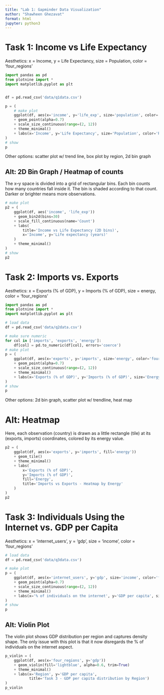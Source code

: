 ```yaml
---
title: "Lab 1: Gapminder Data Visualization"
author: "Shawheen Ghezavat"
format: html
jupyter: python3
---
```


# Task 1: Income vs Life Expectancy
Aesthetics: x = Income, y = Life Expectancy, size = Population, color = 'four_regions'


```python
import pandas as pd
from plotnine import *
import matplotlib.pyplot as plt


df = pd.read_csv('data/q1data.csv')

p = (
    # make plot
    ggplot(df, aes(x='income', y='life_exp', size='population', color='four_regions'))
    + geom_point(alpha=0.7)
    + scale_size_continuous(range=(2, 12))
    + theme_minimal()
    + labs(x='Income', y='Life Expectancy', size='Population', color='Region')
)
# show
p
```
Other options: scatter plot w/ trend line, box plot by region, 2d bin graph

## Alt: 2D Bin Graph / Heatmap of counts
The x–y space is divided into a grid of rectangular bins. Each bin counts how many countries fall inside it. The bin is shaded according to that count. Darker or brighter means more observations.

```python
# make plot
p2 = (
    ggplot(df, aes('income', 'life_exp'))
    + geom_bin2d(bins=30)
    + scale_fill_continuous(name='Count')
    + labs(
        title='Income vs Life Expectancy (2D bins)',
        x='Income', y='Life expectancy (years)'
    )
    + theme_minimal()
)
# show
p2
```

# Task 2: Imports vs. Exports
Aesthetics: x = Exports (% of GDP), y = Imports (% of GDP), size = energy, color = 'four_regions'
```python
import pandas as pd
from plotnine import *
import matplotlib.pyplot as plt

# load data
df = pd.read_csv('data/q2data.csv')

# make sure numeric
for col in ['imports', 'exports', 'energy']:
    df[col] = pd.to_numeric(df[col], errors='coerce')
# make plot
p = (
    ggplot(df, aes(x='exports', y='imports', size='energy', color='four_regions'))
    + geom_point(alpha=0.7)
    + scale_size_continuous(range=(2, 12))
    + theme_minimal()
    + labs(x='Exports (% of GDP)', y='Imports (% of GDP)', size='Energy', color='Region')
)
# show
p
```

Other options: 2d bin graph, scatter plot w/ trendline, heat map

# Alt: Heatmap
Here, each observation (country) is drawn as a little rectangle (tile) at its (exports, imports) coordinates, colored by its energy value.
```python
p2 = (
    ggplot(df, aes(x='exports', y='imports', fill='energy'))
    + geom_tile()
    + theme_minimal()
    + labs(
        x='Exports (% of GDP)',
        y='Imports (% of GDP)',
        fill='Energy',
        title='Imports vs Exports - Heatmap by Energy'
    )
)
p2
```

# Task 3: Individuals Using the Internet vs. GDP per Capita
Aesthetics: x = 'internet_users', y = 'gdp', size = 'income', color = 'four_regions'
```python
# load data
df = pd.read_csv('data/q3data.csv')

# make plot
p = (
    ggplot(df, aes(x='internet_users', y='gdp', size='income', color='four_regions'))
    + geom_point(alpha=0.7) 
    + scale_size_continuous(range=(2, 12))
    + theme_minimal()
    + labs(x='% of individuals on the internet', y='GDP per capita', size='Income', color='Region', title='GDP per capita distribution by % of individauls on the internet')
)
# show
p
```

## Alt: Violin Plot
The violin plot shows GDP distribution per region and captures density shape. The only issue with this plot is that it now disregards the % of individuals on the internet aspect.
```python

p_violin = (
    ggplot(df, aes(x='four_regions', y='gdp'))
    + geom_violin(fill='lightblue', alpha=0.6, trim=True)
    + theme_minimal()
    + labs(x='Region', y='GDP per capita',
           title='Task 3 - GDP per capita distribution by Region')
)
p_violin
```
